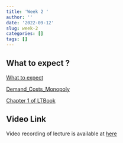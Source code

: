 ```yaml
---
title: 'Week 2 '
author: ''
date: '2022-09-12'
slug: week-2
categories: []
tags: []
---
```

## What to expect ?

[What to expect](/pdf/what_to_expect.pdf)

[Demand_Costs_Monopoly](/pdf/demand_costs_monopoly.pdf)

[Chapter 1 of LTBook](/pdf/laudon-traver_ec16_ppt_ch01.pdf)

## Video Link

Video recording of lecture is available at [here](https://ksu.zoom.us/rec/play/E0imm_9y0bxiiMcITCpzvLaYxzIfQWgXjjYryOCgFq28BUana_xB4rBVGnEpR27W6W6D6LUgWXy2VB50.mIwSPAZB2cG9yDGH?continueMode=true&_x_zm_rtaid=A-qBylXbTs6_V1KBCK0gpw.1663210980104.f441fedb16040a59e9b32c53f3f0d3fb&_x_zm_rhtaid=70)